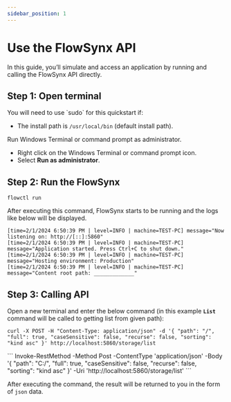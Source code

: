 ```yaml
---
sidebar_position: 1
---
```


# Use the FlowSynx API

In this guide, you’ll simulate and access an application by running and calling the FlowSynx API directly.

## Step 1: Open terminal

<Tabs groupId="operating-systems">
  <TabItem value="linuxMacOs" label="Linux/MacOS">
  You will need to use `sudo` for this quickstart if:

  - The install path is `/usr/local/bin` (default install path).
  </TabItem>
  <TabItem value="windows" label="Windows">
  Run Windows Terminal or command prompt as administrator.

  - Right click on the Windows Terminal or command prompt icon.
  - Select **Run as administrator**.
  </TabItem>
</Tabs>

## Step 2: Run the FlowSynx
```
flowctl run
```
After executing this command, FlowSynx starts to be running and the logs like below will be displayed.

```
[time=2/1/2024 6:50:39 PM | level=INFO | machine=TEST-PC] message="Now listening on: http://[::]:5860"
[time=2/1/2024 6:50:39 PM | level=INFO | machine=TEST-PC] message="Application started. Press Ctrl+C to shut down."
[time=2/1/2024 6:50:39 PM | level=INFO | machine=TEST-PC] message="Hosting environment: Production"
[time=2/1/2024 6:50:39 PM | level=INFO | machine=TEST-PC] message="Content root path: _____________"
```

## Step 3: Calling API
Open a new terminal and enter the below command (in this example **`List`** command will be called to getting list from given path):
<Tabs groupId="httpApi">
  <TabItem value="bashHttpApi" label="HTTP API (Bash)">
  ```
  curl -X POST -H "Content-Type: application/json" -d '{ "path": "/", "full": true, "caseSensitive": false, "recurse": false, "sorting": "kind asc" }' http://localhost:5860/storage/list
  ```
  </TabItem>
  <TabItem value="powershellHttpApi" label="HTTP API (PowerShell)">
  ```
  Invoke-RestMethod -Method Post -ContentType 'application/json' -Body '{ "path": "C:/", "full": true, "caseSensitive": false, "recurse": false, "sorting": "kind asc" }' -Uri 'http://localhost:5860/storage/list'
  ```
  </TabItem>
</Tabs>

After executing the command, the result will be returned to you in the form of `json` data.